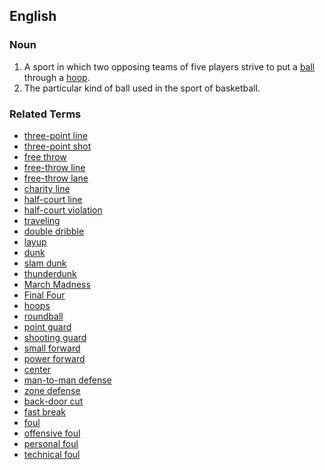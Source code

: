 ==English==

=== Noun ===

# A sport in which two opposing teams of five players strive to put a [[ball]] through a [[hoop]].
# The particular kind of ball used in the sport of basketball.

=== Related Terms ===

*[[three-point line]]
*[[three-point shot]]
*[[free throw]]
*[[free-throw line]]
*[[free-throw lane]]
*[[charity line]]
*[[half-court line]]
*[[half-court violation]]
*[[traveling]]
*[[double dribble]]
*[[layup]]
*[[dunk]]
*[[slam dunk]]
*[[thunderdunk]]
*[[March Madness]]
*[[Final Four]]
*[[hoops]]
*[[roundball]]
*[[point guard]]
*[[shooting guard]]
*[[small forward]]
*[[power forward]]
*[[center]]
*[[man-to-man defense]]
*[[zone defense]]
*[[back-door cut]]
*[[fast break]]
*[[foul]]
*[[offensive foul]]
*[[personal foul]]
*[[technical foul]]